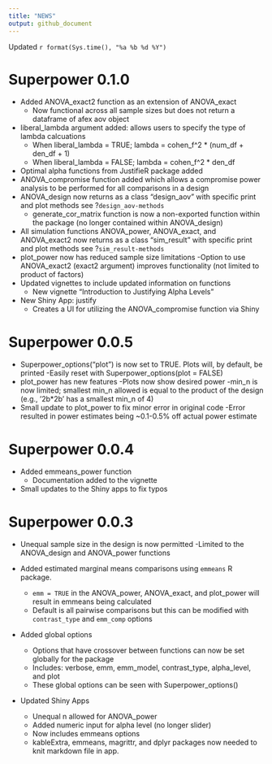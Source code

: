 ```yaml
---
title: "NEWS"
output: github_document
---
```


Updated `r format(Sys.time(), "%a %b %d %Y")`

# Superpower 0.1.0
- Added ANOVA_exact2 function as an extension of ANOVA_exact
  - Now functional across all sample sizes but does not return a dataframe of afex aov object
- liberal_lambda argument added: allows users to specify the type of lambda calcuations
  - When liberal_lambda = TRUE; lambda = cohen_f^2 * (num_df + den_df + 1)
  - When liberal_lambda = FALSE; lambda = cohen_f^2 * den_df 
- Optimal alpha functions from JustifieR package added
- ANOVA_compromise function added which allows a compromise power analysis to be performed for all comparisons in a design
- ANOVA_design now returns as a class "design_aov" with specific print and plot methods see ?`design_aov-methods`
  - generate_cor_matrix function is now a non-exported function within the package (no longer contained within ANOVA_design)
- All simulation functions ANOVA_power, ANOVA_exact, and ANOVA_exact2 now returns as a class "sim_result" with specific print and plot methods see ?`sim_result-methods`
- plot_power now has reduced sample size limitations
  -Option to use ANOVA_exact2 (exact2 argument) improves functionality (not limited to product of factors)
- Updated vignettes to include updated information on functions
  - New vignette "Introduction to Justifying Alpha Levels"
- New Shiny App: justify
  - Creates a UI for utilizing the ANOVA_compromise function via Shiny

# Superpower 0.0.5

- Superpower_options("plot") is now set to TRUE. Plots will, by default, be printed
  -Easily reset with Superpower_options(plot = FALSE)
- plot_power has new features
  -Plots now show desired power
  -min_n is now limited; smallest min_n allowed is equal to the product of the design (e.g., '2b*2b' has a smallest min_n of 4)
- Small update to plot_power to fix minor error in original code
  -Error resulted in power estimates being ~0.1-0.5% off actual power estimate

# Superpower 0.0.4

- Added emmeans_power function
  - Documentation added to the vignette

- Small updates to the Shiny apps to fix typos

# Superpower 0.0.3

- Unequal sample size in the design is now permitted
  -Limited to the ANOVA_design and ANOVA_power functions
  
- Added estimated marginal means comparisons using `emmeans` R package.
  - `emm = TRUE` in the ANOVA_power, ANOVA_exact, and plot_power will result in emmeans being calculated
  - Default is all pairwise comparisons but this can be modified with `contrast_type` and `emm_comp` options
  
- Added global options
  - Options that have crossover between functions can now be set globally for the package
  - Includes: verbose, emm, emm_model, contrast_type, alpha_level, and plot
  - These global options can be seen with Superpower_options()

- Updated Shiny Apps  
  - Unequal n allowed for ANOVA_power
  - Added numeric input for alpha level (no longer slider)
  - Now includes emmeans options
  - kableExtra, emmeans, magrittr, and dplyr packages now needed to knit markdown file in app.